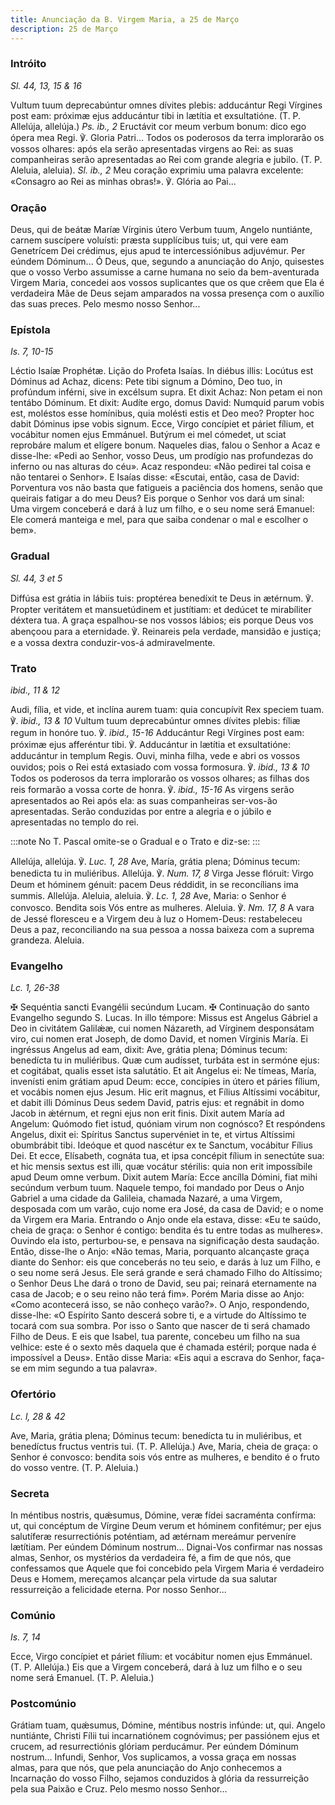 ```yaml
---
title: Anunciação da B. Virgem Maria, a 25 de Março
description: 25 de Março
---
```


### Intróito

<em>Sl. 44, 13, 15 & 16</em>

<div class="side-by-side not-content">
  <span>
    Vultum tuum deprecabúntur omnes dívites plebis: adducántur Regi Vírgines
    post eam: próximæ ejus adducántur tibi in lætítia et exsultatióne. (T. P.
    Allelúja, allelúja.) <em>Ps. ib., 2</em> Eructávit cor meum verbum bonum:
    dico ego ópera mea Regi. ℣. Gloria Patri...
  </span>
  <span>
    Todos os poderosos da terra implorarão os vossos olhares: após ela serão
    apresentadas virgens ao Rei: as suas companheiras serão apresentadas ao Rei
    com grande alegria e jubilo. (T. P. Aleluia, aleluia). <em>Sl. ib., 2</em>
    Meu coração exprimiu uma palavra excelente: «Consagro ao Rei as minhas obras!».
    ℣. Glória ao Pai...
  </span>
</div>

### Oração

<div class="side-by-side not-content">
  <span>
    Deus, qui de beátæ Maríæ Vírginis útero Verbum tuum, Angelo nuntiánte,
    carnem suscípere voluísti: præsta supplícibus tuis; ut, qui vere eam
    Genetrícem Dei crédimus, ejus apud te intercessiónibus adjuvémur. Per eúndem
    Dóminum...
  </span>
  <span>
    Ó Deus, que, segundo a anunciação do Anjo, quisestes que o vosso Verbo
    assumisse a carne humana no seio da bem-aventurada Virgem Maria, concedei
    aos vossos suplicantes que os que crêem que Ela é verdadeira Mãe de Deus
    sejam amparados na vossa presença com o auxílio das suas preces. Pelo mesmo
    nosso Senhor...
  </span>
</div>

### Epístola

<em>Is. 7, 10-15</em>

<div class="side-by-side not-content">
  <span>Léctio Isaíæ Prophétæ.</span>
  <span>Lição do Profeta Isaías.</span>
  <span>
    In diébus illis: Locútus est Dóminus ad Achaz, dicens: Pete tibi signum a
    Dómino, Deo tuo, in profúndum inférni, sive in excélsum supra. Et dixit
    Achaz: Non petam ei non tentábo Dóminum. Et dixit: Audíte ergo, domus David:
    Numquid parum vobis est, moléstos esse homínibus, quia molésti estis et Deo
    meo? Propter hoc dabit Dóminus ipse vobis signum. Ecce, Virgo concípiet et
    páriet fílium, et vocábitur nomen ejus Emmánuel. Butýrum ei mel cómedet, ut
    sciat reprobáre malum et elígere bonum.
  </span>
  <span>
    Naqueles dias, falou o Senhor a Acaz e disse-lhe: «Pedi ao Senhor, vosso
    Deus, um prodígio nas profundezas do inferno ou nas alturas do céu». Acaz
    respondeu: «Não pedirei tal coisa e não tentarei o Senhor». E Isaías disse:
    «Escutai, então, casa de David: Porventura vos não basta que fatigueis a
    paciência dos homens, senão que queirais fatigar a do meu Deus? Eis porque o
    Senhor vos dará um sinal: Uma virgem conceberá e dará à luz um filho, e o
    seu nome será Emanuel: Ele comerá manteiga e mel, para que saiba condenar o
    mal e escolher o bem».
  </span>
</div>

### Gradual

<em>Sl. 44, 3 et 5</em>

<div class="side-by-side not-content">
  <span>
    Diffúsa est grátia in lábiis tuis: proptérea benedíxit te Deus in ætérnum.
    ℣. Propter veritátem et mansuetúdinem et justítiam: et dedúcet te
    mirabíliter déxtera tua.
  </span>
  <span>
    A graça espalhou-se nos vossos lábios; eis porque Deus vos abençoou para a
    eternidade. ℣. Reinareis pela verdade, mansidão e justiça; e a vossa dextra
    conduzir-vos-á admiravelmente.
  </span>
</div>

### Trato

<em>ibid., 11 & 12</em>

<div class="side-by-side not-content">

<span>
Audi, fília, et vide, et inclína aurem tuam: quia concupívit Rex speciem tuam. ℣. <em>ibid., 13 & 10</em> Vultum tuum deprecabúntur omnes dívites plebis: fíliæ regum in honóre tuo. ℣. <em>ibid., 15-16</em> Adducántur Regi Vírgines post eam: próximæ ejus afferéntur tibi. ℣. Adducántur in lætítia et exsultatióne: adducántur in templum Regis.

</span>
<span>
Ouvi, minha filha, vede e abri os vossos ouvidos; pois o Rei está extasiado com vossa formosura. ℣. <em>ibid., 13 & 10</em> Todos os poderosos da terra implorarão os vossos olhares; as filhas dos reis formarão a vossa corte de honra. ℣. <em>ibid., 15-16</em> As virgens serão apresentados ao Rei após ela: as suas companheiras ser-vos-ão apresentadas. Serão conduzidas por entre a alegria e o júbilo e apresentadas no templo do rei.
</span>
</div>

:::note
No T. Pascal omite-se o Gradual e o Trato e diz-se:
:::

<div class="side-by-side not-content">
  <span>
    Allelúja, allelúja. ℣. <em>Luc. 1, 28</em> Ave, María, grátia plena; Dóminus
    tecum: benedicta tu in muliéribus. Allelúja. ℣. <em>Num. 17, 8</em> Virga
    Jesse flóruit: Virgo Deum et hóminem génuit: pacem Deus réddidit, in se
    reconcílians ima summis. Allelúja.
  </span>
  <span>
    Aleluia, aleluia. ℣. <em>Lc. 1, 28</em> Ave, Maria: o Senhor é convosco.
    Bendita sois Vós entre as mulheres. Aleluia. ℣. <em>Nm. 17, 8</em> A vara de
    Jessé floresceu e a Virgem deu à luz o Homem-Deus: restabeleceu Deus a paz,
    reconciliando na sua pessoa a nossa baixeza com a suprema grandeza. Aleluia.
  </span>
</div>

### Evangelho

<em>Lc. 1, 26-38</em>

<div class="side-by-side not-content">
  <span>
    <span class="cross text-red-500">✠</span> Sequéntia sancti Evangélii
    secúndum Lucam.
  </span>
  <span>
    <span class="cross text-red-500">✠</span> Continuação do santo Evangelho
    segundo S. Lucas.
  </span>
  <span>
    In illo témpore: Missus est Angelus Gábriel a Deo in civitátem Galilǽæ, cui
    nomen Názareth, ad Vírginem desponsátam viro, cui nomen erat Joseph, de domo
    David, et nomen Vírginis María. Ei ingréssus Angelus ad eam, dixit: Ave,
    grátia plena; Dóminus tecum: benedícta tu in muliéribus. Quæ cum audísset,
    turbáta est in sermóne ejus: et cogitábat, qualis esset ista salutátio. Et
    ait Angelus ei: Ne tímeas, María, invenísti enim grátiam apud Deum: ecce,
    concípies in útero et páries fílium, et vocábis nomen ejus Jesum. Hic erit
    magnus, et Fílius Altíssimi vocábitur, et dabit illi Dóminus Deus sedem
    David, patris ejus: et regnábit in domo Jacob in ǽtérnum, et regni ejus non
    erit finis. Dixit autem María ad Angelum: Quómodo fiet istud, quóniam virum
    non cognósco? Et respóndens Angelus, dixit ei: Spíritus Sanctus supervéniet
    in te, et virtus Altíssimi obumbrábit tibi. Ideóque et quod nascétur ex te
    Sanctum, vocábitur Fílius Dei. Et ecce, Elísabeth, cognáta tua, et ipsa
    concépit fílium in senectúte sua: et hic mensis sextus est illi, quæ vocátur
    stérilis: quia non erit impossíbile apud Deum omne verbum. Dixit autem
    María: Ecce ancílla Dómini, fiat mihi secúndum verbum tuum.
  </span>
  <span>
    Naquele tempo, foi mandado por Deus o Anjo Gabriel a uma cidade da Galileia,
    chamada Nazaré, a uma Virgem, desposada com um varão, cujo nome era José, da
    casa de David; e o nome da Virgem era Maria. Entrando o Anjo onde ela
    estava, disse: «Eu te saúdo, cheia de graça: o Senhor é contigo: bendita és
    tu entre todas as mulheres». Ouvindo ela isto, perturbou-se, e pensava na
    significação desta saudação. Então, disse-lhe o Anjo: «Não temas, Maria,
    porquanto alcançaste graça diante do Senhor: eis que conceberás no teu seio,
    e darás à luz um Filho, e o seu nome será Jesus. Ele será grande e será
    chamado Filho do Altíssimo; o Senhor Deus Lhe dará o trono de David, seu
    pai; reinará eternamente na casa de Jacob; e o seu reino não terá fim».
    Porém Maria disse ao Anjo: «Como acontecerá isso, se não conheço varão?». O
    Anjo, respondendo, disse-lhe: «O Espírito Santo descerá sobre ti, e a
    virtude do Altíssimo te tocará com sua sombra. Por isso o Santo que nascer
    de ti será chamado Filho de Deus. E eis que Isabel, tua parente, concebeu um
    filho na sua velhice: este é o sexto mês daquela que é chamada estéril;
    porque nada é impossível a Deus». Então disse Maria: «Eis aqui a escrava do
    Senhor, faça-se em mim segundo a tua palavra».
  </span>
</div>

### Ofertório

<em>Lc. l, 28 & 42</em>

<div class="side-by-side not-content">
  <span>
    Ave, Maria, grátia plena; Dóminus tecum: benedícta tu in muliéribus, et
    benedíctus fructus ventris tui. (T. P. Allelúja.)
  </span>
  <span>
    Ave, Maria, cheia de graça: o Senhor é convosco: bendita sois vós entre as
    mulheres, e bendito é o fruto do vosso ventre. (T. P. Aleluia.)
  </span>
</div>

### Secreta

<div class="side-by-side not-content">
  <span>
    In méntibus nostris, quǽsumus, Dómine, veræ fídei sacraménta confírma: ut,
    qui concéptum de Vírgine Deum verum et hóminem confitémur; per ejus
    salutíferæ resurrectiónis poténtiam, ad ætérnam mereámur perveníre lætítiam.
    Per eúndem Dóminum nostrum...
  </span>
  <span>
    Dignai-Vos confirmar nas nossas almas, Senhor, os mystérios da verdadeira
    fé, a fim de que nós, que confessamos que Aquele que foi concebido pela
    Virgem Maria é verdadeiro Deus e Homem, mereçamos alcançar pela virtude da
    sua salutar ressurreição a felicidade eterna. Por nosso Senhor...
  </span>
</div>

### Comúnio

<em>Is. 7, 14</em>

<div class="side-by-side not-content">
  <span>
    Ecce, Virgo concípiet et páriet fílium: et vocábitur nomen ejus Emmánuel.
    (T. P. Allelúja.)
  </span>
  <span>
    Eis que a Virgem conceberá, dará à luz um filho e o seu nome será Emanuel.
    (T. P. Aleluia.)
  </span>
</div>

### Postcomúnio

<div class="side-by-side not-content">
  <span>
    Grátiam tuam, quǽsumus, Dómine, méntibus nostris infúnde: ut, qui. Angelo
    nuntiánte, Christi Fílii tui incarnatiónem cognóvimus; per passiónem ejus et
    crucem, ad resurrectiónis glóriam perducámur. Per eúndem Dóminum nostrum...
  </span>
  <span>
    Infundi, Senhor, Vos suplicamos, a vossa graça em nossas almas, para que
    nós, que pela anunciação do Anjo conhecemos a Incarnação do vosso Filho,
    sejamos conduzidos à glória da ressurreição pela sua Paixão e Cruz. Pelo
    mesmo nosso Senhor...
  </span>
</div>
